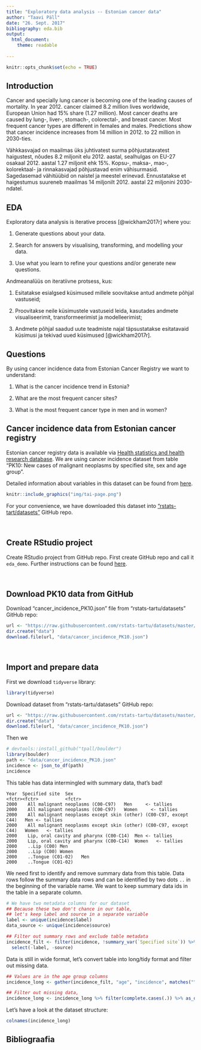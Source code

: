 ```yaml
---
title: "Exploratory data analysis -- Estonian cancer data"
author: "Taavi Päll"
date: "26. Sept. 2017"
bibliography: eda.bib
output: 
  html_document:
    theme: readable
  
---
```


```r
knitr::opts_chunk$set(echo = TRUE)
```

## Introduction

Cancer and specially lung cancer is becoming one of the leading causes of mortality.
In year 2012. cancer claimed 8.2 million lives worldwide, European Union had 15% share (1.27 million).
Most cancer deaths are caused by lung-, liver-, stomach-, colorectal-, and breast cancer. 
Most frequent cancer types are different in females and males.
Predictions show that cancer incidence increases from 14 million in 2012. to 22 million in 2030-ties.

Vähkkasvajad on maailmas üks juhtivatest surma põhjustatavatest haigustest, nõudes 8.2 miljonit elu 2012. aastal, sealhulgas on EU-27 osakaal 2012. aastal 1.27 miljonit ehk 15%.
Kopsu-, maksa-, mao-, kolorektaal- ja rinnakasvajad põhjustavad enim vähisurmasid.
Sagedasemad vähitüübid on naistel ja meestel erinevad.
Ennustatakse et haigestumus suureneb maailmas 14 miljonilt 2012. aastal 22 miljonini 2030-ndatel.

## EDA
Exploratory data analysis is iterative process [@wickham2017r] where you:

1. Generate questions about your data.

2. Search for answers by visualising, transforming, and modelling your data.

3. Use what you learn to refine your questions and/or generate new questions.

Andmeanalüüs on iteratiivne protsess, kus:

1. Esitatakse esialgsed küsimused millele soovitakse antud andmete põhjal vastuseid;

2. Proovitakse neile küsimustele vastuseid leida, kasutades andmete visualiseerimit, transformeerimist ja modelleerimist;

3. Andmete põhjal saadud uute teadmiste najal täpsustatakse esitatavaid küsimusi ja tekivad uued küsimused [@wickham2017r].

## Questions
By using cancer incidence data from Estonian Cancer Registry we want to understand:

1. What is the cancer incidence trend in Estonia?

2. What are the most frequent cancer sites?

3. What is the most frequent cancer type in men and in women?

## Cancer incidence data from Estonian cancer registry
Estonian cancer registry data is available via [Health statistics and health research database]( http://pxweb.tai.ee/PXWeb2015/pxweb/en/02Haigestumus/02Haigestumus__04Pahaloomulised%20kasvajad/?tablelist=true&rxid=279523e2-1ea1-4a02-920b-f85bb19a908d).
We are using cancer incidence dataset from table "PK10: New cases of malignant neoplasms by specified site, sex and age group".

Detailed information about variables in this dataset can be found from [here](http://pxweb.tai.ee/PXWeb2015/Resources/PX/Databases/02Haigestumus/04Pahaloomulised%20kasvajad/PKinfo_en.htm).

```r
knitr::include_graphics("img/tai-page.png")
```
For your convenience, we have downloaded this dataset into ["rstats-tart/datasets"](https://github.com/rstats-tartu/datasets) GitHub repo. 

<br>

## Create RStudio project 
Create RStudio project from GitHub repo. First create GitHub repo and call it `eda_demo`. Further instructions can be found [here](https://rstats-tartu.github.io/createrstudioprojectfromgithub/).

<br>

## Download PK10 data from GitHub
Download "cancer_incidence_PK10.json" file from "rstats-tartu/datasets" GitHub repo: 
```r
url <- "https://raw.githubusercontent.com/rstats-tartu/datasets/master/cancer_incidence_PK10.json"
dir.create("data")
download.file(url, "data/cancer_incidence_PK10.json")
```


<br>

## Import and prepare data

First we download `tidyverse` library:
```r
library(tidyverse)
```


Download dataset from "rstats-tartu/datasets" GitHub repo:
```r
url <- "https://raw.githubusercontent.com/rstats-tartu/datasets/master/cancer_incidence_PK10.json"
dir.create("data")
download.file(url, "data/cancer_incidence_PK10.json")
```


Then we 

```r
# devtools::install_github("tpall/boulder")
library(boulder)
path <- "data/cancer_incidence_PK10.json"
incidence <- json_to_df(path)
incidence
```

This table has data intermingled with summary data, that's bad! 
```
Year  Specified site  Sex
<fctr><fctr>          <fctr>
2000	All malignant neoplasms (C00-C97)	Men	    <- tallies
2000	All malignant neoplasms (C00-C97)	Women	  <- tallies
2000	All malignant neoplasms except skin (other) (C00-C97, except C44)	Men	<- tallies
2000	All malignant neoplasms except skin (other) (C00-C97, except C44)	Women	<- tallies
2000	Lip, oral cavity and pharynx (C00-C14)	Men	<- tallies
2000	Lip, oral cavity and pharynx (C00-C14)	Women	<- tallies
2000	..Lip (C00)	Men	
2000	..Lip (C00)	Women	
2000	..Tongue (C01-02)	Men	
2000	..Tongue (C01-02)
```
We need first to identify and remove summary data from this table. 
Data rows follow the summary data rows and can be identified by two dots `..` in the beginning of the variable name. 
We want to keep summary data ids in the table in a separate column.
```r
# We have two metadata columns for our dataset
## Because these two don't chance in our table, 
## let's keep label and source in a separate variable
label <- unique(incidence$label)
data_source <- unique(incidence$source)

## Filter out summary rows and exclude table metadata
incidence_filt <- filter(incidence, !summary_var(`Specified site`)) %>% 
  select(-label, -source)
```

Data is still in wide format, let's convert table into long/tidy format and filter out missing data.
```r
## Values are in the age group columns
incidence_long <- gather(incidence_filt, "age", "incidence", matches("^[[:digit:]]+"))

## Filter out missing data,
incidence_long <- incidence_long %>% filter(complete.cases(.)) %>% as_data_frame()
```


Let's have a look at the dataset structure:
```r
colnames(incidence_long)
```


## Bibliograafia
